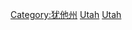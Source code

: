 {{Commons category|Culture of Utah}}

[[Category:犹他州|Category:犹他州]]
[[Category:美國各州文化|Utah]]
[[Category:美國西部文化|Utah]]